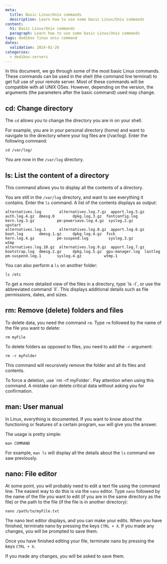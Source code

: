 ```yaml
---
meta:
  title: Basic Linux/Unix commands
  description: Learn how to use some basic Linux/Unix commands
content:
  h1: Basic Linux/Unix commands
  paragraph: Learn how to use some basic Linux/Unix commands
tags: dedibox linux unix command
dates:
  validation: 2024-02-26
categories:
  - dedibox-servers
---
```


In this document, we go through some of the most basic Linux commands. These commands can be used in the shell (the command line terminal) to get full use of your remote server. Most of these commands will be compatible with all UNIX OSes. However, depending on the version, the arguments (the parameters after the basic command) used may change.

## cd: Change directory

The `cd` allows you to change the directory you are in on your shell.

For example, you are in your personal directory (home) and want to navigate to the directory where your log files are (/var/log). Enter the following command:

```
cd /var/log/
```

You are now in the `/var/log` directory.

## ls: List the content of a directory

This command allows you to display all the contents of a directory.

You are still in the `/var/log` directory, and want to see everything it contains. Enter the `ls` command. A list of the contents displays as output:

```ls
alternatives.log        alternatives.log.7.gz  apport.log.5.gz  auth.log.4.gz  dmesg.0        dpkg.log.3.gz  fontconfig.log   kern.log.3.gz          pm-powersave.log.4.gz  syslog.2.gz          upstart
alternatives.log.1      alternatives.log.8.gz  apport.log.6.gz  boot.log       dmesg.1.gz     dpkg.log.4.gz  fsck             kern.log.4.gz          pm-suspend.log         syslog.3.gz          wtmp
alternatives.log.10.gz  alternatives.log.9.gz  apport.log.7.gz  bootstrap.log  dmesg.2.gz     dpkg.log.5.gz  gpu-manager.log  lastlog                pm-suspend.log.1       syslog.4.gz          wtmp.1
```

You can also perform a `ls` on another folder:

```
ls /etc
```

<Message type="tip">
  To get a more detailed view of the files in a directory, type `ls -l`, or use the abbreviated command `ll`. This displays additional details such as file permissions, dates, and sizes.
</Message>

## rm: Remove (delete) folders and files

To delete data, you need the command `rm`. Type `rm` followed by the name of the file you want to delete:

```
rm myFile
```

To delete folders as opposed to files, you need to add the `-r` argument:

```
rm -r myFolder
```

This command will recursively remove the folder and all its files and contents.

<Message type="tip">
  To force a deletion, use `rm -rf myFolder`. Pay attention when using this command. A mistake can delete critical data without asking you for confirmation.
</Message>

## man: User manual

In Linux, everything is documented. If you want to know about the functioning or features of a certain program, `man` will give you the answer.

The usage is pretty simple:

```
man COMMAND
```

For example, `man ls` will display all the details about the `ls` command we saw previously.

## nano: File editor

At some point, you will probably need to edit a text file using the command line. The easiest way to do this is via the `nano` editor. Type `nano` followed by the name of the file you want to edit (if you are in the same directory as the file) or the path to the file (if the file is in another directory):

```
nano /path/to/myFile.txt
```

The nano text editor displays, and you can make your edits. When you have finished, terminate nano by pressing the keys `CTRL + X`. If you made any changes, you will be prompted to save them.

Once you have finished editing your file, terminate nano by pressing the keys `CTRL + X`.

If you made any changes, you will be asked to save them.
